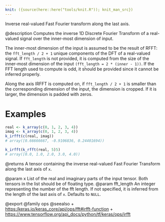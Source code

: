 ```yaml
---
knit: ({source(here::here("tools/knit.R")); knit_man_src})
---
```

Inverse real-valued Fast Fourier transform along the last axis.

@description
Computes the inverse 1D Discrete Fourier Transform of a real-valued signal
over the inner-most dimension of input.

The inner-most dimension of the input is assumed to be the result of RFFT:
the `fft_length / 2 + 1` unique components of the DFT of a real-valued
signal. If `fft_length` is not provided, it is computed from the size of the
inner-most dimension of the input `(fft_length = 2 * (inner - 1))`. If the
FFT length used to compute is odd, it should be provided since it cannot
be inferred properly.

Along the axis IRFFT is computed on, if `fft_length / 2 + 1` is smaller than
the corresponding dimension of the input, the dimension is cropped. If it is
larger, the dimension is padded with zeros.

# Examples
```r
real <- k_array(c(0, 1, 2, 3, 4))
imag <- k_array(c(0, 1, 2, 3, 4))
k_irfft(c(real, imag))
# array([0.66666667, -0.9106836, 0.24401694))
```

```r
k_irfft(k_rfft(real, 5)5)
# array([0.0, 1.0, 2.0, 3.0, 4.0))
```

@returns
A tensor containing the inverse real-valued Fast Fourier Transform
along the last axis of `x`.

@param x List of the real and imaginary parts of the input tensor. Both
    tensors in the list should be of floating type.
@param fft_length An integer representing the number of the fft length. If not
    specified, it is inferred from the length of the last axis of `x`.
    Defaults to `NULL`.

@export
@family ops
@seealso
+ <https:/keras.io/keras_core/api/ops/fft#irfft-function>
+ <https://www.tensorflow.org/api_docs/python/tf/keras/ops/irfft>

